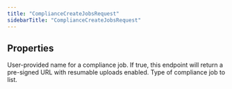 ```yaml
---
title: "ComplianceCreateJobsRequest"
sidebarTitle: "ComplianceCreateJobsRequest"
---
```


## Properties

<ResponseField name="name" type="string">
User-provided name for a compliance job.
</ResponseField>





<ResponseField name="resumable" type="boolean">
If true, this endpoint will return a pre-signed URL with resumable uploads enabled.
</ResponseField>





<ResponseField name="type" type="&quot;tweets&quot; | &quot;users&quot;">
Type of compliance job to list.
</ResponseField>



